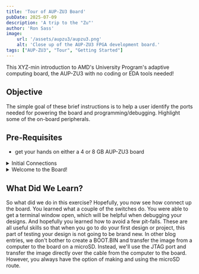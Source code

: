 ```yaml
---
title: 'Tour of AUP-ZU3 Board'
pubDate: 2025-07-09
description: 'A trip to the "Zu"'
author: 'Ron Sass'
image:
    url: '/assets/aupzu3/aupzu3.png'
    alt: 'Close up of the AUP-ZU3 FPGA development board.'
tags: ["AUP-ZU3", "Tour", "Getting Started"]
---
```


This XYZ-min introduction to AMD's University Program's
adaptive computing board, the AUP-ZU3 with no coding
or EDA tools needed!

## Objective

The simple goal of these brief instructions is to help
a user identify the ports needed for powering the board
and programming/debugging.  Highlight some of the on-board
peripherals.

## Pre-Requisites

* get your hands on either a 4 or 8 GB AUP-ZU3 board


<details>
<summary>Initial Connections</summary>
<div class="content">

1.  power

    *   identify the power USB
    *   on/off switch
    *   word about power block (looks like a phone charger but it
        uses USB-C protocol and requires a 45W transformer)

2.  debugging

    *   serial console
    *   JTAG

3.  SD memory card

    *   technically, it is a microSD (not roughly 3cm x 2cm)
    *   card can move between the ZU3's microSD slot and a
        reader, either a built-in laptop/desktop reader
        or an external USB reader; people say reader but all
        of them read and write

There is a switch below the microSD slot the selects the default
boot mode:  "JTAG" means wait for JTAG commands (over the USB cable)
and "SD" means immediately look for a BOOT.BIN file and start
the power-up sequence with its contents.

</div>
</details>


<details>
<summary>Welcome to the Board!</summary>
<div class="content">

Before we even try to create our first custom computing machine
or even write our first C program, let's load an existing design
and look at some of the peripherals.

1.  Download this BOOT.BIN file.

2.  Put the SD card into a laptop/desktop computer with a reader
    and when the card is detected, look for the first partition.

3.  Copy this BOOT.BIN file over top of the existing BOOT.BIN on
    card.  (If it is a brand new card; you may need to format it
    and prepare the right partitions ... see ??? Digilent? Real Digital?)

4.  On the board, set the power switch off.  Plug the power block
    into an electrical socket, plug in the USB-C cable to the block
    and the other end into the board.

5.  Move/insert the microSD card into the ZU3's microUSB slot.
    (face side ... up?)

6.  Using a second USB-C cable, plug one end into a computer.  Even
    without powering on the board, one or two new (virtual) Serial Port(s)
    will appear.  On Linux, this will be something like "/dev/ttyUSB0"
    and "/dev/ttyUSB1".  On Windows ... control panel or something ...
    and show up as COM99 ... ???

7.  Next you need a (virtual) terminal application; also know as a terminal
    emulator.  There are lots and lots
    to choose from and nowadays most IDEs have one built into them
    (somewhere).  For Linux, I like gtkterm because it is very simple,
    supports all the basic stuff an embedded systems programmer
    might want.  (You can use stty and directly access the serial
    device with ordinary Unix commands as well which is not a bad
    trick to learn if you want a cheap easy way to collect data
    from an experiment.)  For windows, PuTTY is a good option and
    it does a lot more than just terminal emulation.  TeraTerm,
    X, Y, and Z are all Windows options as well...

    Using the tool of your choice, open the terminal and set the
    port options.  At minimum, you need to set the serial port
    and UART confirations.  For Linux, this is the second USB port
    with UART configured for 115,200 baud rate, 8 bit words, no parity,
    and 1 stop bit.
    For Windows ... I have no idea ... it is one of the COM ports
    that pop up and same UART configuration.

    It should look something like this ...

8.  Now we are ready!  Flip the power switch to on!

    *   the power light should go on 
        (screen shot)

    *   the "programmed" light should turn on after 2-3 second delay
        (this indicates the programmable logic was configured)

    *   on the terminal window ... the welcome greeting should show
        up

    *   you can follow instructions in the terminal window to see
        some of the features on the board demonstrated

    *   at any point you can simple flip the power switch to off
        and disconnect the board

</div>
</details>

## What Did We Learn?

So what did we do in this exercise?  Hopefully, you now see how
connect up the board.  You learned what a couple of the switches
do.  You were able to get a terminal window open, which will be
helpful when debugging your designs.  And hopefully you learned
how to avoid a few pit-falls.  These are all useful skills so that
when you go to do your first design or project, this part of testing
your design is not going to be brand new.  In other blog entries,
we don't bother to create a BOOT.BIN and transfer the image from
a computer to the board on a microSD.  Instead, we'll use the
JTAG port and transfer the image directly over the cable from
the computer to the board.  However, you always have the option
of making and using the microSD route.


